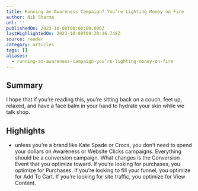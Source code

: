```yaml
---
title: Running an Awareness Campaign? You’re Lighting Money on Fire
author: Nik Sharma
url: ''
publishedOn: 2023-10-08T00:00:00.000Z
lastHighlightedOn: 2023-10-09T09:30:36.748Z
source: reader
category: articles
tags: []
aliases:
  - running-an-awareness-campaign-you’re-lighting-money-on-fire
---
```

## Summary

I hope that if you’re reading this, you’re sitting back on a couch, feet up, relaxed, and have a face balm in your hand to hydrate your skin while we talk shop.

## Highlights
- unless you’re a brand like Kate Spade or Crocs, you don’t need to spend your dollars on Awareness or Website Clicks campaigns. Everything should be a conversion campaign. What changes is the Conversion Event that you optimize toward. If you’re looking for purchases, you optimize for Purchases. If you’re looking to fill your funnel, you optimize for Add To Cart. If you’re looking for site traffic, you optimize for View Content.
